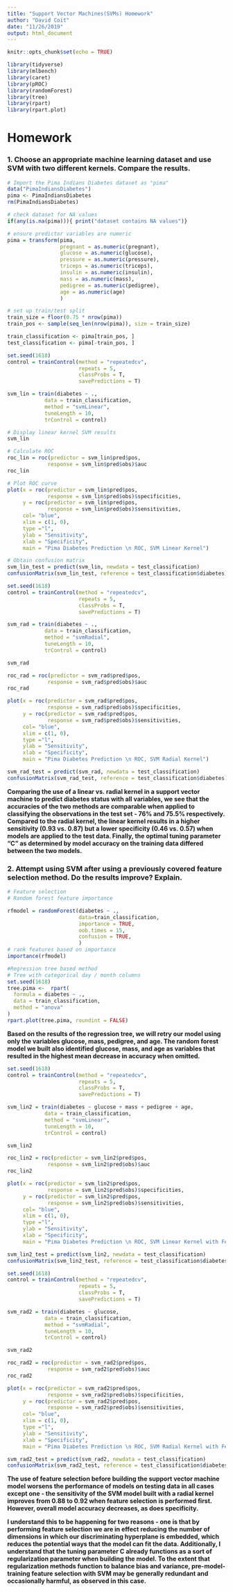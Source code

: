 ```yaml
---
title: "Support Vector Machines(SVMs) Homework"
author: "David Coit"
date: "11/26/2019"
output: html_document
---
```


```r
knitr::opts_chunk$set(echo = TRUE)
```

```r
library(tidyverse)
library(mlbench)
library(caret)
library(pROC)
library(randomForest)
library(tree)
library(rpart)
library(rpart.plot)
```

# Homework

### 1. Choose an appropriate machine learning dataset and use SVM with two different kernels. Compare the results.

```r
# Import the Pima Indians Diabetes dataset as "pima"
data("PimaIndiansDiabetes")
pima <- PimaIndiansDiabetes
rm(PimaIndiansDiabetes)

# check dataset for NA values
if(any(is.na(pima))){ print("dataset contains NA values")}

# ensure predictor variables are numeric
pima = transform(pima, 
                 pregnant = as.numeric(pregnant),
                 glucose = as.numeric(glucose),
                 pressure = as.numeric(pressure),
                 triceps = as.numeric(triceps),
                 insulin = as.numeric(insulin),
                 mass = as.numeric(mass),
                 pedigree = as.numeric(pedigree),
                 age = as.numeric(age)
                 )
```


```r
# set up train/test split
train_size = floor(0.75 * nrow(pima))
train_pos <- sample(seq_len(nrow(pima)), size = train_size)

train_classification <- pima[train_pos, ]
test_classification <- pima[-train_pos, ]

```


```r
set.seed(1618)
control = trainControl(method = "repeatedcv", 
                       repeats = 5, 
                       classProbs = T, 
                       savePredictions = T)

svm_lin = train(diabetes ~ .,  
            data = train_classification, 
            method = "svmLinear", 
            tuneLength = 10, 
            trControl = control)

# Display linear kernel SVM results
svm_lin

# Calculate ROC
roc_lin = roc(predictor = svm_lin$pred$pos, 
             response = svm_lin$pred$obs)$auc
roc_lin

# Plot ROC curve
plot(x = roc(predictor = svm_lin$pred$pos, 
             response = svm_lin$pred$obs)$specificities, 
     y = roc(predictor = svm_lin$pred$pos, 
             response = svm_lin$pred$obs)$sensitivities, 
     col= "blue", 
     xlim = c(1, 0), 
     type ="l", 
     ylab = "Sensitivity", 
     xlab = "Specificity",
     main = "Pima Diabetes Prediction \n ROC, SVM Linear Kernel")
```
```r
# Obtain confusion matrix
svm_lin_test = predict(svm_lin, newdata = test_classification)
confusionMatrix(svm_lin_test, reference = test_classification$diabetes)
```








```r
set.seed(1618)
control = trainControl(method = "repeatedcv",
                       repeats = 5,
                       classProbs = T,
                       savePredictions = T)

svm_rad = train(diabetes ~ .,
            data = train_classification,
            method = "svmRadial",
            tuneLength = 10,
            trControl = control)

svm_rad

roc_rad = roc(predictor = svm_rad$pred$pos,
             response = svm_rad$pred$obs)$auc
roc_rad

plot(x = roc(predictor = svm_rad$pred$pos,
             response = svm_rad$pred$obs)$specificities,
     y = roc(predictor = svm_rad$pred$pos,
             response = svm_rad$pred$obs)$sensitivities,
     col= "blue",
     xlim = c(1, 0),
     type ="l",
     ylab = "Sensitivity",
     xlab = "Specificity",
     main = "Pima Diabetes Prediction \n ROC, SVM Radial Kernel")
```
```r
svm_rad_test = predict(svm_rad, newdata = test_classification)
confusionMatrix(svm_rad_test, reference = test_classification$diabetes)
```


**Comparing the use of a linear vs. radial kernel in a support vector machine to predict diabetes status with all variables, we see that the accuracies of the two methods are comparable when applied to classifying the observations in the test set - 76% and 75.5% respectively. Compared to the radial kernel, the linear kernel results in a higher sensitivity (0.93 vs. 0.87) but a lower specificity (0.46 vs. 0.57) when models are applied to the test data. Finally, the optimal tuning parameter "C" as determined by model accuracy on the training data differed between the two models.**




### 2. Attempt using SVM after using a previously covered feature selection method. Do the results improve? Explain.

```r
# Feature selection
# Random forest feature importance

rfmodel = randomForest(diabetes ~ .,
                       data=train_classification,
                       importance = TRUE,
                       oob.times = 15,
                       confusion = TRUE,
                       )
# rank features based on importance
importance(rfmodel)
```

```r
#Regression tree based method
# Tree with categorical day / month columns
set.seed(1618)
tree.pima <-  rpart(
  formula = diabetes ~ .,
  data = train_classification,
  method = "anova"
)
rpart.plot(tree.pima, roundint = FALSE)


```



**Based on the results of the regression tree, we will retry our model using only the variables glucose, mass, pedigree, and age. The random forest model we built also identified glucose, mass, and age as variables that resulted in the highest mean decrease in accuracy when omitted.**

```r
set.seed(1618)
control = trainControl(method = "repeatedcv",
                       repeats = 5,
                       classProbs = T,
                       savePredictions = T)

svm_lin2 = train(diabetes ~ glucose + mass + pedigree + age,
            data = train_classification,
            method = "svmLinear",
            tuneLength = 10,
            trControl = control)

svm_lin2

roc_lin2 = roc(predictor = svm_lin2$pred$pos, 
             response = svm_lin2$pred$obs)$auc
roc_lin2

plot(x = roc(predictor = svm_lin2$pred$pos, 
             response = svm_lin2$pred$obs)$specificities, 
     y = roc(predictor = svm_lin2$pred$pos, 
             response = svm_lin2$pred$obs)$sensitivities, 
     col= "blue", 
     xlim = c(1, 0), 
     type ="l", 
     ylab = "Sensitivity", 
     xlab = "Specificity",
     main = "Pima Diabetes Prediction \n ROC, SVM Linear Kernel with Feature Selection")
```

```r
svm_lin2_test = predict(svm_lin2, newdata = test_classification)
confusionMatrix(svm_lin2_test, reference = test_classification$diabetes)
```



```r
set.seed(1618)
control = trainControl(method = "repeatedcv",
                       repeats = 5,
                       classProbs = T,
                       savePredictions = T)

svm_rad2 = train(diabetes ~ glucose,
            data = train_classification,
            method = "svmRadial",
            tuneLength = 10,
            trControl = control)

svm_rad2

roc_rad2 = roc(predictor = svm_rad2$pred$pos, 
             response = svm_rad2$pred$obs)$auc
roc_rad2

plot(x = roc(predictor = svm_rad2$pred$pos, 
             response = svm_rad2$pred$obs)$specificities, 
     y = roc(predictor = svm_rad2$pred$pos, 
             response = svm_rad2$pred$obs)$sensitivities, 
     col= "blue", 
     xlim = c(1, 0), 
     type ="l", 
     ylab = "Sensitivity", 
     xlab = "Specificity",
     main = "Pima Diabetes Prediction \n ROC, SVM Radial Kernel with Feature Selection")

```

```r
svm_rad2_test = predict(svm_rad2, newdata = test_classification)
confusionMatrix(svm_rad2_test, reference = test_classification$diabetes)
```

**The use of feature selection before building the support vector machine model worsens the performance of models on testing data in all cases except one - the sensitivity of the SVM model built with a radial kernel improves from 0.88 to 0.92 when feature selection is performed first. However, overall model accuracy decreases, as does specificity.**
\n 

**I understand this to be happening for two reasons - one is that by performing feature selection we are in effect reducing the number of dimensions in which our discriminating hyperplane is embedded, which reduces the potential ways that the model can fit the data. Additionally, I understand that the tuning parameter C already functions as a sort of regularization parameter when building the model. To the extent that regularization methods function to balance bias and variance, pre-model-training feature selection with SVM may be generally redundant and occasionally harmful, as observed in this case.**
